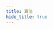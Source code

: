 ```yaml
---
title: 算法
hide_title: true
---
```



<FeatureIcon src={algorithm} title="算法" />
<LinkList
  data={[
    {
      title: "数据结构",
      link: "/docs/algorithm/dataStructure",
      src: algorithm,
    },
    {
      title: "算法",
      link: "/docs/algorithm/algorithm",
      src: algorithm,
    },
    {
      title: "LeetCode",
      link: "/docs/algorithm/leetcode",
      src: algorithm,
    },
  ]}
/>
